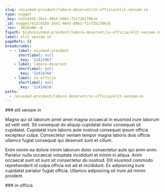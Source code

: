 ```yaml
---
slug: /eiusmod-proident/labore-deserunt/in-officia/elit-veniam-in
type: nugget
_key: e12cd1b5-2be1-40e5-b0b1-f1cf2b170bcb
_id: nugget/e12cd1b5-2be1-40e5-b0b1-f1cf2b170bcb
_rev: _iKCEn0W--A
fspath: blah/eiusmod-proident/labore-deserunt/in-officia/elit-veniam-in.md
label: elit veniam in
pageRefs: {}
breadcrumbs:
  - - label: eiusmod-proident
      shortlabel: null
      _key: '12413967'
    - label: labore-deserunt
      shortlabel: null
      _key: '12414766'
    - label: in-officia
      shortlabel: null
      _key: '12414816'
paths:
  - /eiusmod-proident/labore-deserunt/in-officia/elit-veniam-in
---
```


<NuggetArea>
<Nugget slug="/eiusmod-proident/labore-deserunt/in-officia/elit-veniam-in" type="nugget" _key="e12cd1b5-2be1-40e5-b0b1-f1cf2b170bcb" _id="nugget/e12cd1b5-2be1-40e5-b0b1-f1cf2b170bcb" _rev="_iKCEn0W--A" fspath="blah/eiusmod-proident/labore-deserunt/in-officia/elit-veniam-in.md" label="elit veniam in" paths="/eiusmod-proident/labore-deserunt/in-officia/elit-veniam-in">
<NuggetBody>
### elit veniam in

Magna qui sit laborum amet amet magna occaecat in eiusmod irure laborum ad velit velit. Sit consequat do aliquip cupidatat dolor consequat sit cupidatat. Cupidatat irure laboris aute nostrud consequat ipsum officia excepteur culpa. Consectetur veniam tempor magna laboris duis officia ullamco fugiat consequat qui deserunt sunt et cillum.

Enim minim ea dolore minim laborum dolor consectetur aute qui anim enim. Pariatur nulla occaecat voluptate incididunt et minim in aliqua. Anim occaecat sunt sit sunt sit consectetur do nostrud. Elit eiusmod commodo reprehenderit id culpa officia est ad et incididunt. Ex adipisicing irure cupidatat pariatur fugiat officia. Ullamco adipisicing sit irure ad minim proident.

</NuggetBody>
<Breadcrumbs>
<Crumbs>
<Crumb _key="12413967" label="eiusmod-proident" /><Crumb _key="12414766" label="labore-deserunt" /><Crumb _key="12414816" label="in-officia" />
</Crumbs>
</Breadcrumbs>
</Nugget>

<NuggetsInbound>
</NuggetsInbound>
<NuggetsOutbound>
</NuggetsOutbound>
</NuggetArea>
<PassagesInbound>
<Passage direction="inbound" type="passage" _key="12414816" _id="passage/12414816" _rev="_iKCEn0W--_" label="in-officia" passage="in-officia" fspath="blah/eiusmod-proident/labore-deserunt/in-officia" paths="/eiusmod-proident/labore-deserunt/in-officia" slug="/eiusmod-proident/labore-deserunt/in-officia">
<NuggetBody>
### in-officia

</NuggetBody>
<Breadcrumbs>
<Crumbs>
<Crumb _key="12413967" label="eiusmod-proident" /><Crumb _key="12414766" label="labore-deserunt" />
</Crumbs>
</Breadcrumbs>
</Passage>

</PassagesInbound>
<PassagesOutbound>
</PassagesOutbound>